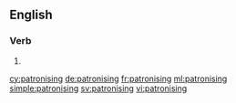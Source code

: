 ==English==

===Verb===
{{head|en|present participle}}

# {{present participle of|patronise|lang=en|nocat=1}}

[[cy:patronising]]
[[de:patronising]]
[[fr:patronising]]
[[ml:patronising]]
[[simple:patronising]]
[[sv:patronising]]
[[vi:patronising]]